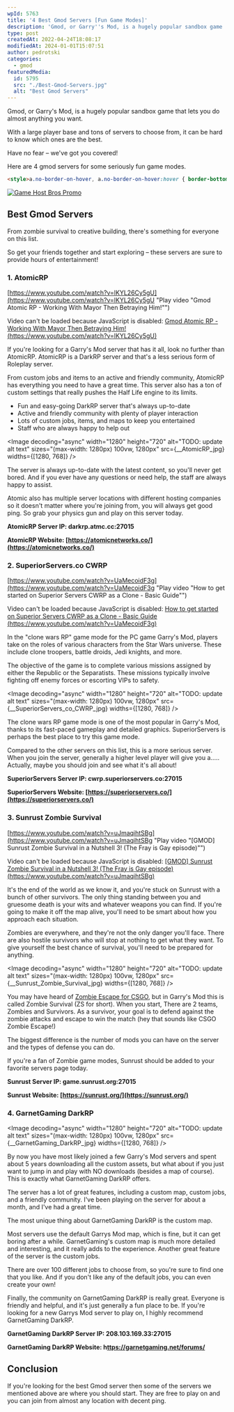 ```yaml
---
wpId: 5763
title: '4 Best Gmod Servers [Fun Game Modes]'
description: 'Gmod, or Garry''s Mod, is a hugely popular sandbox game ...'
type: post
createdAt: 2022-04-24T18:08:17
modifiedAt: 2024-01-01T15:07:51
author: pedrotski
categories:
  - gmod
featuredMedia:
  id: 5795
  src: "./Best-Gmod-Servers.jpg"
  alt: "Best Gmod Servers"
---
```





Gmod, or Garry's Mod, is a hugely popular sandbox game that lets you do almost anything you want.

With a large player base and tons of servers to choose from, it can be hard to know which ones are the best.

Have no fear – we've got you covered!

Here are 4 gmod servers for some seriously fun game modes.

```html
<style>a.no-border-on-hover, a.no-border-on-hover:hover { border-bottom: none !important; text-decoration: none !important; } </style>
```
 [![Game Host Bros Promo](@assets/images/posts/best-gmod-servers/gamehostbrospromoround.png)](https://www.gamehostbros.com/)

## Best Gmod Servers

From zombie survival to creative building, there's something for everyone on this list.

So get your friends together and start exploring – these servers are sure to provide hours of entertainment!

### 1\. AtomicRP

[https://www.youtube.com/watch?v=lKYL26Cy5gU](https://www.youtube.com/watch?v=lKYL26Cy5gU "Play video \"Gmod Atomic RP - Working With Mayor Then Betraying Him!\"")

Video can't be loaded because JavaScript is disabled: [Gmod Atomic RP - Working With Mayor Then Betraying Him! (https://www.youtube.com/watch?v=lKYL26Cy5gU)](https://www.youtube.com/watch?v=lKYL26Cy5gU "Gmod Atomic RP - Working With Mayor Then Betraying Him!")

If you're looking for a Garry's Mod server that has it all, look no further than AtomicRP. AtomicRP is a DarkRP server and that's a less serious form of Roleplay server.

From custom jobs and items to an active and friendly community, AtomicRP has everything you need to have a great time. This server also has a ton of custom settings that really pushes the Half Life engine to its limits.

*   Fun and easy-going DarkRP server that's always up-to-date
*   Active and friendly community with plenty of player interaction
*   Lots of custom jobs, items, and maps to keep you entertained
*   Staff who are always happy to help out

<Image decoding="async" width="1280" height="720" alt="TODO: update alt text" sizes="(max-width: 1280px) 100vw, 1280px" src={__AtomicRP_jpg} widths={[1280, 768]} />

The server is always up-to-date with the latest content, so you'll never get bored. And if you ever have any questions or need help, the staff are always happy to assist.

Atomic also has multiple server locations with different hosting companies so it doesn't matter where you're joining from, you will always get good ping. So grab your physics gun and play on this server today.

**AtomicRP Server IP: **darkrp.atmc.cc:27015****

**AtomicRP Website: [https://atomicnetworks.co/](https://atomicnetworks.co/)**

### 2\. SuperiorServers.co CWRP

[https://www.youtube.com/watch?v=UaMecoidF3g](https://www.youtube.com/watch?v=UaMecoidF3g "Play video \"How to get started on Superior Servers CWRP as a Clone - Basic Guide\"")

Video can't be loaded because JavaScript is disabled: [How to get started on Superior Servers CWRP as a Clone - Basic Guide (https://www.youtube.com/watch?v=UaMecoidF3g)](https://www.youtube.com/watch?v=UaMecoidF3g "How to get started on Superior Servers CWRP as a Clone - Basic Guide")

In the "clone wars RP" game mode for the PC game Garry's Mod, players take on the roles of various characters from the Star Wars universe. These include clone troopers, battle droids, Jedi knights, and more.

The objective of the game is to complete various missions assigned by either the Republic or the Separatists. These missions typically involve fighting off enemy forces or escorting VIPs to safety.

<Image decoding="async" width="1280" height="720" alt="TODO: update alt text" sizes="(max-width: 1280px) 100vw, 1280px" src={__SuperiorServers_co_CWRP_jpg} widths={[1280, 768]} />

The clone wars RP game mode is one of the most popular in Garry's Mod, thanks to its fast-paced gameplay and detailed graphics. SuperiorServers is perhaps the best place to try this game mode.

Compared to the other servers on this list, this is a more serious server. When you join the server, generally a higher level player will give you a..... Actually, maybe you should join and see what it's all about!

**SuperiorServers Server IP: cwrp.superiorservers.co:27015**

**SuperiorServers Website: [https://superiorservers.co/](https://superiorservers.co/)**

### 3\. Sunrust Zombie Survival

[https://www.youtube.com/watch?v=uJmaqihtSBg](https://www.youtube.com/watch?v=uJmaqihtSBg "Play video \"[GMOD] Sunrust Zombie Survival in a Nutshell 3! (The Fray is Gay episode)\"")

Video can't be loaded because JavaScript is disabled: [\[GMOD\] Sunrust Zombie Survival in a Nutshell 3! (The Fray is Gay episode) (https://www.youtube.com/watch?v=uJmaqihtSBg)](https://www.youtube.com/watch?v=uJmaqihtSBg "[GMOD] Sunrust Zombie Survival in a Nutshell 3! (The Fray is Gay episode)")

It's the end of the world as we know it, and you're stuck on Sunrust with a bunch of other survivors. The only thing standing between you and gruesome death is your wits and whatever weapons you can find. If you're going to make it off the map alive, you'll need to be smart about how you approach each situation.

Zombies are everywhere, and they're not the only danger you'll face. There are also hostile survivors who will stop at nothing to get what they want. To give yourself the best chance of survival, you'll need to be prepared for anything.

<Image decoding="async" width="1280" height="720" alt="TODO: update alt text" sizes="(max-width: 1280px) 100vw, 1280px" src={__Sunrust_Zombie_Survival_jpg} widths={[1280, 768]} />

You may have heard of [Zombie Escape for CSGO](https://www.ghostcap.com/cs-go-zombie-escape-servers/), but in Garry's Mod this is called Zombie Survival (ZS for short). When you start, There are 2 teams, Zombies and Survivors. As a survivor, your goal is to defend against the zombie attacks and escape to win the match (hey that sounds like CSGO Zombie Escape!)

The biggest difference is the number of mods you can have on the server and the types of defense you can do.

If you're a fan of Zombie game modes, Sunrust should be added to your favorite servers page today.

**Sunrust Server IP: game.sunrust.org:27015**

**Sunrust Website: [https://sunrust.org/](https://sunrust.org/)**

### 4\. GarnetGaming DarkRP

<Image decoding="async" width="1280" height="720" alt="TODO: update alt text" sizes="(max-width: 1280px) 100vw, 1280px" src={__GarnetGaming_DarkRP_jpg} widths={[1280, 768]} />

By now you have most likely joined a few Garry's Mod servers and spent about 5 years downloading all the custom assets, but what about if you just want to jump in and play with NO downloads (besides a map of course). This is exactly what GarnetGaming DarkRP offers.

The server has a lot of great features, including a custom map, custom jobs, and a friendly community. I've been playing on the server for about a month, and I've had a great time.

The most unique thing about GarnetGaming DarkRP is the custom map.

Most servers use the default Garrys Mod map, which is fine, but it can get boring after a while. GarnetGaming's custom map is much more detailed and interesting, and it really adds to the experience. Another great feature of the server is the custom jobs.

There are over 100 different jobs to choose from, so you're sure to find one that you like. And if you don't like any of the default jobs, you can even create your own!

Finally, the community on GarnetGaming DarkRP is really great. Everyone is friendly and helpful, and it's just generally a fun place to be. If you're looking for a new Garrys Mod server to play on, I highly recommend GarnetGaming DarkRP.

**GarnetGaming DarkRP Server IP: 208.103.169.33:27015**

**GarnetGaming DarkRP Website: h[ttps://garnetgaming.net/forums/](ttps://garnetgaming.net/forums/)**

## Conclusion

If you're looking for the best Gmod server then some of the servers we mentioned above are where you should start. They are free to play on and you can join from almost any location with decent ping.